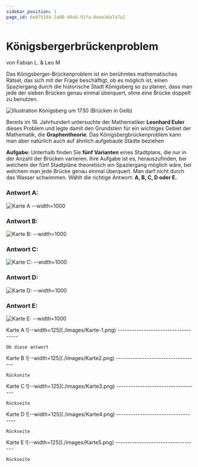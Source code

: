 ```yaml
---
sidebar_position: 1
page_id: 6e075164-1a80-49a8-91fa-0eae3da7a7a1
---
```



# Königsbergerbrückenproblem

von Fabian L. & Leo M

Das Königsberger-Brückenproblem ist ein berühmtes mathematisches Rätsel, das sich mit der Frage beschäftigt, ob es möglich ist, einen Spaziergang durch die historische Stadt Königsberg so zu planen, dass man jede der sieben Brücken genau einmal überquert, ohne eine Brücke doppelt zu benutzen.

![Illustration Königsberg um 1730 (Brücken in Gelb)](./images/Konigsberg_bridges.png)

Bereits im 18. Jahrhundert untersuchte der Mathematiker **Leonhard Euler** dieses Problem und legte damit den Grundstein für ein wichtiges Gebiet der Mathematik, die **Graphentheorie**. Das Königsbergbrückenproblem kann man aber natürlich auch auf ähnlich aufgebaute Städte beziehen

**Aufgabe:** Unterhalb finden Sie **fünf Varianten** eines Stadtplans, die nur in der Anzahl der Brücken variieren. Ihre Aufgabe ist es, herauszufinden, bei welchem der fünf Stadtpläne theoretisch ein Spaziergang möglich wäre, bei welchem man jede Brücke genau einmal überquert. Man darf nicht durch das Wasser schwimmen. Wählt die richtige Antwort: **A, B, C, D oder E.**

### Antwort A:

![Karte A --width=1000](./images/Karte-1.png)

### Antwort B:

![Karte B: --width=1000](./images/Karte2.png)

### Antwort C:

![Karte C: --width=1000](./images/Karte3.png)

### Antwort D:

![Karte D: --width=1000](./images/Karte4.png)

### Antwort E:

![Karte E: --width=1000](./images/Karte5.png)

<AdventureOptions>
  <AdventureOption label="A" nextGuessIn={60}>
    Karte A
    ![--width=125](./images/Karte-1.png)
    ------------------------------------

    Ob diese antwort
  </AdventureOption>

  <AdventureOption label="B" nextGuessIn={60}>
    Karte B
    ![--width=125](./images/Karte2.png)
    -----------------------------------

    Rückseite
  </AdventureOption>

  <AdventureOption label="C" nextGuessIn={60}>
    Karte C
    ![--width=125](./images/Karte3.png)
    -----------------------------------

    Rückseite
  </AdventureOption>

  <AdventureOption label="D" nextGuessIn={60}>
    Karte D
    ![--width=125](./images/Karte4.png)
    -----------------------------------

    Rückseite
  </AdventureOption>

  <AdventureOption label="E" nextGuessIn={60}>
    Karte E
    ![--width=125](./images/Karte5.png)
    -----------------------------------

    Rückseite
  </AdventureOption>
</AdventureOptions>